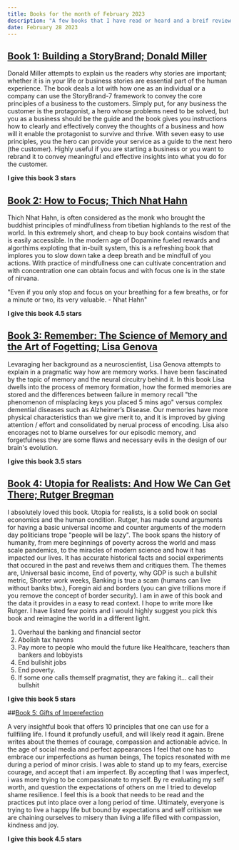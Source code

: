 ```yaml
---
title: Books for the month of February 2023
description: "A few books that I have read or heard and a breif review on them"
date: February 28 2023
---
```


## [Book 1: Building a StoryBrand; Donald Miller](https://amzn.to/3Ykdg4i)

Donald Miller attempts to explain us the readers why stories are important; whether it is in your life or business stories are essential part of the human experience. The book deals a lot with how one as an individual or a company can use the StoryBrand-7 framework to convey the core principles of a business to the customers. Simply put, for any business the customer is the protagonist, a hero whose problems need to be solved, but you as a business should be the guide and the book gives you instructions how to clearly and effectively convey the thoughts of a business and how will it enable the protagonist to survive and thrive. With seven easy to use principles, you the hero can provide your service as a guide to the next hero (the customer). Highly useful if you are starting a business or you want to rebrand it to convey meaningful and effective insights into what you do for the customer.

**I give this book 3 stars**

## [Book 2: How to Focus; Thich Nhat Hahn](https://amzn.to/3JzoLQY)

Thich Nhat Hahn, is often considered as the monk who brought the buddhist principles of mindfullness from tibetian highlands to the rest of the world. In this extremely short, and cheap to buy book contains wisdom that is easily accessible. In the modern age of Dopamine fueled rewards and algorthims exploting that in-built system, this is a refreshing book that implores you to slow down take a deep breath and be mindfull of you actions. With practice of mindfullness one can cultivate concentration and with concentration one can obtain focus and with focus one is in the state of nirvana.

"Even if you only stop and focus on your breathing for a few breaths, or for a minute or two, its very valuable. - Nhat Hahn"

**I give this book 4.5 stars**

## [Book 3: Remember: The Science of Memory and the Art of Fogetting; Lisa Genova](https://amzn.to/3JVExps)

Levaraging her background as a neuroscientist, Lisa Genova attempts to explain in a pragmatic way how are memory works. I have been fascinated by the topic of memory and the neural circuitry behind it. In this book Lisa dwells into the process of memory formation, how the formed memories are stored and the differences between failure in memory recall "the phenomenon of misplacing keys you placed 5 mins ago" versus complex demential diseases such as Alzheimer’s Disease. Our memories have more physical characteristics than we give merit to, and it is improved by giving attention / effort and consolidated by nerual process of encoding. Lisa also encorages not to blame ourselves for our episodic memory, and forgetfulness they are some flaws and necessary evils in the design of our brain's evolution.

 **I give this book 3.5 stars**

 ## [Book 4: Utopia for Realists: And How We Can Get There; Rutger Bregman](https://amzn.to/3YruDAj)

I absolutely loved this book. Utopia for realists, is a solid book on social economics and the human condition. Rutger, has made sound arguments for having a basic universal income and counter arguments of the modern day politicians trope "people will be lazy". The book spans the history of humanity, from mere beginnings of poverty across the world and mass scale pandemics, to the miracles of modern science and how it has impacted our lives. It has accurate historical facts and social experiments that occured in the past and reveiws them and critiques them. The themes are, Universal basic income, End of poverty, why GDP is such a bullshit metric, Shorter work weeks, Banking is true a scam (humans can live without banks btw.), Foregin aid and borders (you can give trillions more if you remove the concept of border security). I am in awe of this book and the data it provides in a easy to read context. I hope to write more like Rutger. I have listed few points and i would highly suggest you pick this book and reimagine the world in a different light.

1. Overhaul the banking and financial sector
2. Abolish tax havens
3. Pay more to people who mould the future like Healthcare, teachers than bankers and lobbyists
4. End bullshit jobs
5. End poverty.
6. If some one calls themself pragmatist, they are faking it... call their bullshit

**I give this book 5 stars**

##[Book 5: Gifts of Imperefection](https://amzn.to/3EvXFHf)

A very insightful book that offers 10 principles that one can use for a fullfiling life. I found it profundly usefull, and will likely read it again. Brene writes about the themes of courage, compassion and actionable advice. In the age of social media and perfect appearances I feel that one has to embrace our imperfections as human beings, The topics resonated with me during a period of minor crisis. I was able to stand up to my fears, exercise courage, and accept that i am imperfect. By accepting that I was imperfect, i was more trying to be compassionate to myself. By re evaluating my self worth, and question the expectations of others on me I tried to develop shame resilience. I feel this is a book that needs to be read and the practices put into place over a long period of time. Ultimately, everyone is trying to live a happy life but bound by expectations and self critisism we are chaining ourselves to misery than living a life filled with compassion, kindness and joy.

**I give this book 4.5 stars**
 